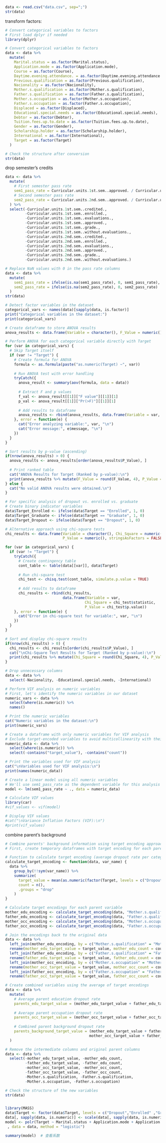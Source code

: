 ```r
data <- read.csv("data.csv", sep=";")
str(data)
```
transform factors:
```r
# Convert categorical variables to factors
# First load dplyr if needed
library(dplyr)

# Convert categorical variables to factors
data <- data %>%
  mutate(
    Marital.status = as.factor(Marital.status),
    Application.mode = as.factor(Application.mode),
    Course = as.factor(Course),
    Daytime.evening.attendance. = as.factor(Daytime.evening.attendance.),
    Previous.qualification = as.factor(Previous.qualification),
    Nacionality = as.factor(Nacionality),
    Mother.s.qualification = as.factor(Mother.s.qualification),
    Father.s.qualification = as.factor(Father.s.qualification),
    Mother.s.occupation = as.factor(Mother.s.occupation),
    Father.s.occupation = as.factor(Father.s.occupation),
    Displaced = as.factor(Displaced),
    Educational.special.needs = as.factor(Educational.special.needs),
    Debtor = as.factor(Debtor),
    Tuition.fees.up.to.date = as.factor(Tuition.fees.up.to.date),
    Gender = as.factor(Gender),
    Scholarship.holder = as.factor(Scholarship.holder),
    International = as.factor(International),
    Target = as.factor(Target)
  )

# Check the structure after conversion
str(data)

```

drop semester's credits
```r

data <- data %>%
  mutate(
    # First semester pass rate
    sem1_pass_rate = Curricular.units.1st.sem..approved. / Curricular.units.1st.sem..enrolled.,
    # Second semester pass rate
    sem2_pass_rate = Curricular.units.2nd.sem..approved. / Curricular.units.2nd.sem..enrolled.
  ) %>%
  select(-Curricular.units.1st.sem..credited.,
         -Curricular.units.1st.sem..enrolled.,
         -Curricular.units.1st.sem..evaluations.,
         -Curricular.units.1st.sem..approved.,
         -Curricular.units.1st.sem..grade.,
         -Curricular.units.1st.sem..without.evaluations.,
         -Curricular.units.2nd.sem..credited.,
         -Curricular.units.2nd.sem..enrolled.,
         -Curricular.units.2nd.sem..evaluations.,
         -Curricular.units.2nd.sem..approved.,
         -Curricular.units.2nd.sem..grade.,
         -Curricular.units.2nd.sem..without.evaluations.)

# Replace NaN values with 0 in the pass rate columns
data <- data %>%
  mutate(
    sem1_pass_rate = ifelse(is.na(sem1_pass_rate), 0, sem1_pass_rate),
    sem2_pass_rate = ifelse(is.na(sem2_pass_rate), 0, sem2_pass_rate)
  )
str(data)

```

```r
# Detect factor variables in the dataset
categorical_vars <- names(data)[sapply(data, is.factor)]
print("Categorical variables in the dataset:")
print(categorical_vars)

# Create dataframe to store ANOVA results
anova_results <- data.frame(Variable = character(), F_Value = numeric(), P_Value = numeric(), stringsAsFactors = FALSE)

# Perform ANOVA for each categorical variable directly with Target
for (var in categorical_vars) {
  # Skip Target itself
  if (var != "Target") {
    # Create formula for ANOVA
    formula <- as.formula(paste("as.numeric(Target) ~", var))
    
    # Run ANOVA test with error handling
    tryCatch({
      anova_result <- summary(aov(formula, data = data))
      
      # Extract F and p values
      f_val <- anova_result[[1]]["F value"][[1]][1]
      p_val <- anova_result[[1]]["Pr(>F)"][[1]][1]
      
      # Add results to dataframe
      anova_results <- rbind(anova_results, data.frame(Variable = var, F_Value = f_val, P_Value = p_val))
    }, error = function(e) {
      cat("Error analyzing variable:", var, "\n")
      cat("Error message:", e$message, "\n")
    })
  }
}

# Sort results by p-value (ascending)
if(nrow(anova_results) > 0) {
  anova_results <- anova_results[order(anova_results$P_Value), ]
  
  # Print ranked table
  cat("ANOVA Results for Target (Ranked by p-value):\n")
  print(anova_results %>% mutate(F_Value = round(F_Value, 4), P_Value = round(P_Value, 6)))
} else {
  cat("No valid ANOVA results were obtained.\n")
}

# For specific analysis of dropout vs. enrolled vs. graduate
# Create binary indicator variables
data$Target_Enrolled <- ifelse(data$Target == "Enrolled", 1, 0)
data$Target_Graduate <- ifelse(data$Target == "Graduate", 1, 0)
data$Target_Dropout <- ifelse(data$Target == "Dropout", 1, 0)

# Alternative approach using chi-square tests
chi_results <- data.frame(Variable = character(), Chi_Square = numeric(), 
                          P_Value = numeric(), stringsAsFactors = FALSE)

for (var in categorical_vars) {
  if (var != "Target") {
    tryCatch({
      # Create contingency table
      cont_table <- table(data[[var]], data$Target)
      
      # Run chi-square test
      chi_test <- chisq.test(cont_table, simulate.p.value = TRUE)
      
      # Add results to dataframe
      chi_results <- rbind(chi_results, 
                          data.frame(Variable = var, 
                                    Chi_Square = chi_test$statistic,
                                    P_Value = chi_test$p.value))
    }, error = function(e) {
      cat("Error in chi-square test for variable:", var, "\n")
    })
  }
}

# Sort and display chi-square results
if(nrow(chi_results) > 0) {
  chi_results <- chi_results[order(chi_results$P_Value), ]
  cat("\nChi-Square Test Results for Target (Ranked by p-value):\n")
  print(chi_results %>% mutate(Chi_Square = round(Chi_Square, 4), P_Value = round(P_Value, 6)))
}

```

```r

# Drop unnecessary columns
data <- data %>%
  select(-Nacionality, -Educational.special.needs, -International)


```


```r
# Perform VIF analysis on numeric variables
# First, let's identify the numeric variables in our dataset
numeric_vars <- data %>%
  select(where(is.numeric)) %>%
  names()

# Print the numeric variables
cat("Numeric variables in the dataset:\n")
print(numeric_vars)

# Create a dataframe with only numeric variables for VIF analysis
# Exclude target-encoded variables to avoid multicollinearity with their source variables
numeric_data <- data %>%
  select(where(is.numeric)) %>%
  select(-contains("target_value"), -contains("count"))

# Print the variables used for VIF analysis
cat("\nVariables used for VIF analysis:\n")
print(names(numeric_data))

# Create a linear model using all numeric variables
# We'll use sem1_pass_rate as the dependent variable for this analysis
model <- lm(sem1_pass_rate ~ ., data = numeric_data)

# Calculate VIF values
library(car)
#vif_values <- vif(model)

# Display VIF values
#cat("\nVariance Inflation Factors (VIF):\n")
#print(vif_values)


```


combine parent's background
```r
# Combine parents' background information using target encoding approach
# First, create temporary dataframes with target encoding for each parent variable

# Function to calculate target encoding (average dropout rate per category)
calculate_target_encoding <- function(data, var_name) {
  data %>%
    group_by(!!sym(var_name)) %>%
    summarize(
      target_value = mean(as.numeric(factor(Target, levels = c("Dropout", "Enrolled", "Graduate")))),
      count = n(),
      .groups = "drop"
    )
}

# Calculate target encodings for each parent variable
mother_edu_encoding <- calculate_target_encoding(data, "Mother.s.qualification")
father_edu_encoding <- calculate_target_encoding(data, "Father.s.qualification")
mother_occ_encoding <- calculate_target_encoding(data, "Mother.s.occupation")
father_occ_encoding <- calculate_target_encoding(data, "Father.s.occupation")

# Join the encodings back to the original data
data <- data %>%
  left_join(mother_edu_encoding, by = c("Mother.s.qualification" = "Mother.s.qualification")) %>%
  rename(mother_edu_target_value = target_value, mother_edu_count = count) %>%
  left_join(father_edu_encoding, by = c("Father.s.qualification" = "Father.s.qualification")) %>%
  rename(father_edu_target_value = target_value, father_edu_count = count) %>%
  left_join(mother_occ_encoding, by = c("Mother.s.occupation" = "Mother.s.occupation")) %>%
  rename(mother_occ_target_value = target_value, mother_occ_count = count) %>%
  left_join(father_occ_encoding, by = c("Father.s.occupation" = "Father.s.occupation")) %>%
  rename(father_occ_target_value = target_value, father_occ_count = count)

# Create combined variables using the average of target encodings
data <- data %>%
  mutate(
    # Average parent education dropout rate
    parents_edu_target_value = (mother_edu_target_value + father_edu_target_value) / 2,
    
    # Average parent occupation dropout rate
    parents_occ_target_value = (mother_occ_target_value + father_occ_target_value) / 2,
    
    # Combined parent background dropout rate
    parents_background_target_value = (mother_edu_target_value + father_edu_target_value + 
                                      mother_occ_target_value + father_occ_target_value) / 4
  )

# Remove the intermediate columns and original parent columns
data <- data %>%
  select(-mother_edu_target_value, -mother_edu_count,
         -father_edu_target_value, -father_edu_count,
         -mother_occ_target_value, -mother_occ_count,
         -father_occ_target_value, -father_occ_count,
         -Mother.s.qualification, -Father.s.qualification,
         -Mother.s.occupation, -Father.s.occupation)

# Check the structure of the new variables
str(data)



```

```r
library(MASS)
data$Target <- factor(data$Target, levels = c("Dropout","Enrolled" ,"Graduate"), ordered = TRUE)
data[, sapply(data, is.numeric)] <- scale(data[, sapply(data, is.numeric)])
model <- polr(Target ~ Marital.status + Application.mode + Application.order + Course + Daytime.evening.attendance. + Previous.qualification + Previous.qualification..grade. + Admission.grade + Displaced + Debtor + Tuition.fees.up.to.date + Gender + Scholarship.holder + Age.at.enrollment + Unemployment.rate + Inflation.rate + GDP + sem1_pass_rate + sem2_pass_rate + Target_Enrolled + Target_Graduate + Target_Dropout + parents_edu_target_value + parents_occ_target_value + parents_background_target_value
 , data = data, method = "logistic")

summary(model)  # 查看系数

```